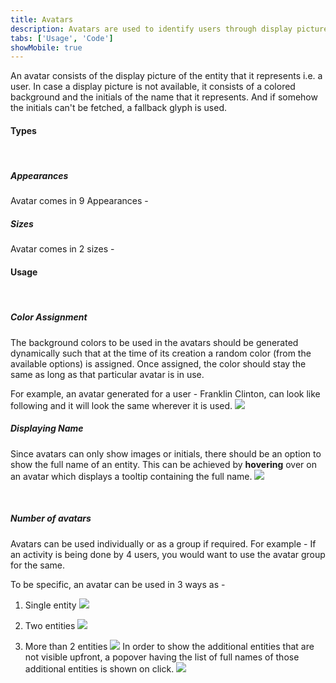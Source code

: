 ```yaml
---
title: Avatars
description: Avatars are used to identify users through display pictures or their initials.
tabs: ['Usage', 'Code']
showMobile: true
---
```


An avatar consists of the display picture of the entity that it represents i.e. a user. In case a display picture is not available, it consists of a colored background and the initials of the name that it represents. And if somehow the initials can't be fetched, a fallback glyph is used.
<br/>

#### Types
<br/>

##### Appearances
Avatar comes in 9 Appearances -
<Preview name='components-avatar-variants-appearance--appearance' />

##### Sizes
Avatar comes in 2 sizes -
<Preview name='components-avatar-variants-size--size' />
<br/>

#### Usage
<br/>

##### Color Assignment
The background colors to be used in the avatars should be generated dynamically such that at the time of its creation a random color (from the available options) is assigned. Once assigned, the color should stay the same as long as that particular avatar is in use.

For example, an avatar generated for a user - Franklin Clinton, can look like following and it will look the same wherever it is used.
![](./images/avatar-1.png)
<br/>

##### Displaying Name
Since avatars can only show images or initials, there should be an option to show the full name of an entity. This can be achieved by **hovering** over on an avatar which displays a tooltip containing the full name.
![](./images/avatar-2.png)

<br/>

##### Number of avatars
Avatars can be used individually or as a group if required. For example - If an activity is being done by 4 users, you would want to use the avatar group for the same.

To be specific, an avatar can be used in 3 ways as -
1. Single entity
![](./images/avatar-1.png)

2. Two entities
![](./images/avatar-3.png)

3. More than 2 entities
![](./images/avatar-4.png)
In order to show the additional entities that are not visible upfront, a popover having the list of full names of those additional entities is shown on click.
![](./images/avatar-5.png)